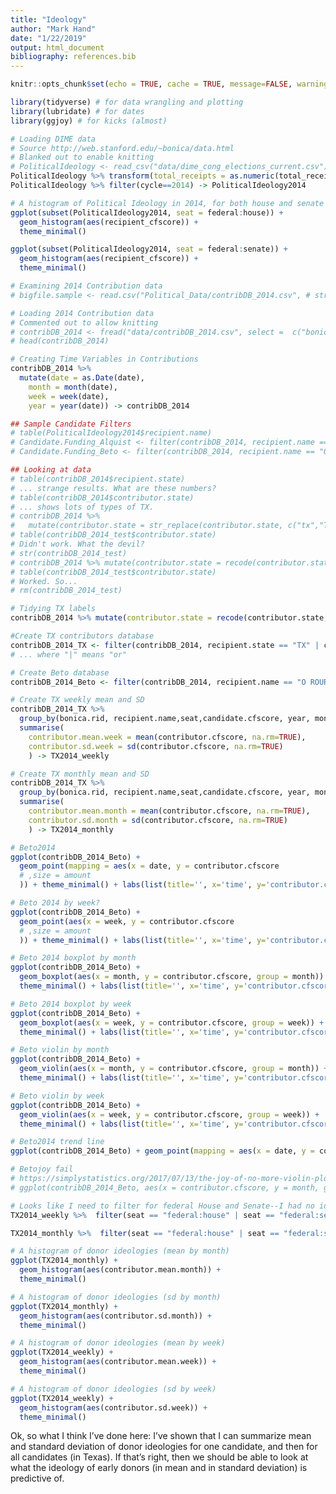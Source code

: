```yaml
---
title: "Ideology"
author: "Mark Hand"
date: "1/22/2019"
output: html_document
bibliography: references.bib
---
```


```r
knitr::opts_chunk$set(echo = TRUE, cache = TRUE, message=FALSE, warning=FALSE)
```

```r
library(tidyverse) # for data wrangling and plotting 
library(lubridate) # for dates
library(ggjoy) # for kicks (almost) 
```

```r
# Loading DIME data 
# Source http://web.stanford.edu/~bonica/data.html
# Blanked out to enable knitting 
# PoliticalIdeology <- read_csv("data/dime_cong_elections_current.csv")
PoliticalIdeology %>% transform(total_receipts = as.numeric(total_receipts)) -> PoliticalIdeology
PoliticalIdeology %>% filter(cycle==2014) -> PoliticalIdeology2014

# A histogram of Political Ideology in 2014, for both house and senate candidates 
ggplot(subset(PoliticalIdeology2014, seat = federal:house)) +
  geom_histogram(aes(recipient_cfscore)) +
  theme_minimal()

ggplot(subset(PoliticalIdeology2014, seat = federal:senate)) +
  geom_histogram(aes(recipient_cfscore)) +
  theme_minimal()

# Examining 2014 Contribution data
# bigfile.sample <- read.csv("Political_Data/contribDB_2014.csv", # stringsAsFactors=FALSE, header=T, nrows=20)

# Loading 2014 Contribution data 
# Commented out to allow knitting 
# contribDB_2014 <- fread("data/contribDB_2014.csv", select =  c("bonica.rid","transaction.id", "amount","date","contributor.name","contributor.zipcode","recipient.name","seat","contributor.cfscore", "candidate.cfscore", "contributor.state", "recipient.state"))
# head(contribDB_2014)

# Creating Time Variables in Contributions 
contribDB_2014 %>% 
  mutate(date = as.Date(date),
    month = month(date),
    week = week(date),
    year = year(date)) -> contribDB_2014

## Sample Candidate Filters
# table(PoliticalIdeology2014$recipient.name)
# Candidate.Funding_Alquist <- filter(contribDB_2014, recipient.name == "alquist, elaine")
# Candidate.Funding_Beto <- filter(contribDB_2014, recipient.name == "O ROURKE, ROBERT (BETO)")

## Looking at data 
# table(contribDB_2014$recipient.state)
# ... strange results. What are these numbers? 
# table(contribDB_2014$contributor.state)
# ... shows lots of types of TX.
# contribDB_2014 %>%
#   mutate(contributor.state = str_replace(contributor.state, c("tx","Tx"), "TX")) -> contribDB_2014_test
# table(contribDB_2014_test$contributor.state)
# Didn't work. What the devil?
# str(contribDB_2014_test)
# contribDB_2014 %>% mutate(contributor.state = recode(contributor.state, "Tx"= "TX",  "tx"="TX")) -> contribDB_2014_test
# table(contribDB_2014_test$contributor.state)
# Worked. So... 
# rm(contribDB_2014_test)

# Tidying TX labels 
contribDB_2014 %>% mutate(contributor.state = recode(contributor.state, "Tx"= "TX",  "tx"="TX")) -> contribDB_2014

#Create TX contributors database 
contribDB_2014_TX <- filter(contribDB_2014, recipient.state == "TX" | contributor.state == "TX")
# ... where "|" means "or"

# Create Beto database 
contribDB_2014_Beto <- filter(contribDB_2014, recipient.name == "O ROURKE, ROBERT (BETO)")

# Create TX weekly mean and SD   
contribDB_2014_TX %>% 
  group_by(bonica.rid, recipient.name,seat,candidate.cfscore, year, month, week) %>% 
  summarise(
    contributor.mean.week = mean(contributor.cfscore, na.rm=TRUE),
    contributor.sd.week = sd(contributor.cfscore, na.rm=TRUE)
    ) -> TX2014_weekly

# Create TX monthly mean and SD   
contribDB_2014_TX %>% 
  group_by(bonica.rid, recipient.name,seat,candidate.cfscore, year, month) %>% 
  summarise(
    contributor.mean.month = mean(contributor.cfscore, na.rm=TRUE),
    contributor.sd.month = sd(contributor.cfscore, na.rm=TRUE)
    ) -> TX2014_monthly
```

```r
# Beto2014 
ggplot(contribDB_2014_Beto) + 
  geom_point(mapping = aes(x = date, y = contributor.cfscore
  # ,size = amount
  )) + theme_minimal() + labs(list(title='', x='time', y='contributor.cfscore'))

# Beto 2014 by week?  
ggplot(contribDB_2014_Beto) + 
  geom_point(aes(x = week, y = contributor.cfscore
  # ,size = amount
  )) + theme_minimal() + labs(list(title='', x='time', y='contributor.cfscore'))

# Beto 2014 boxplot by month
ggplot(contribDB_2014_Beto) + 
  geom_boxplot(aes(x = month, y = contributor.cfscore, group = month)) + 
  theme_minimal() + labs(list(title='', x='time', y='contributor.cfscore'))

# Beto 2014 boxplot by week 
ggplot(contribDB_2014_Beto) + 
  geom_boxplot(aes(x = week, y = contributor.cfscore, group = week)) + 
  theme_minimal() + labs(list(title='', x='time', y='contributor.cfscore'))

# Beto violin by month 
ggplot(contribDB_2014_Beto) + 
  geom_violin(aes(x = month, y = contributor.cfscore, group = month)) + 
  theme_minimal() + labs(list(title='', x='time', y='contributor.cfscore'))

# Beto violin by week 
ggplot(contribDB_2014_Beto) + 
  geom_violin(aes(x = week, y = contributor.cfscore, group = week)) + 
  theme_minimal() + labs(list(title='', x='time', y='contributor.cfscore'))

# Beto2014 trend line
ggplot(contribDB_2014_Beto) + geom_point(mapping = aes(x = date, y = contributor.cfscore)) + geom_smooth(mapping = aes(x = date, y = contributor.cfscore), method="lm") + theme_minimal()

# Betojoy fail 
# https://simplystatistics.org/2017/07/13/the-joy-of-no-more-violin-plots/
# ggplot(contribDB_2014_Beto, aes(x = contributor.cfscore, y = month, group = month)) + geom_joy()
```

```r
# Looks like I need to filter for federal House and Senate--I had no idea the others were in here! 
TX2014_weekly %>%  filter(seat == "federal:house" | seat == "federal:senate") -> TX2014_weekly

TX2014_monthly %>%  filter(seat == "federal:house" | seat == "federal:senate") -> TX2014_monthly

# A histogram of donor ideologies (mean by month)
ggplot(TX2014_monthly) +
  geom_histogram(aes(contributor.mean.month)) +
  theme_minimal()

# A histogram of donor ideologies (sd by month)
ggplot(TX2014_monthly) +
  geom_histogram(aes(contributor.sd.month)) +
  theme_minimal()

# A histogram of donor ideologies (mean by week)
ggplot(TX2014_weekly) +
  geom_histogram(aes(contributor.mean.week)) +
  theme_minimal()

# A histogram of donor ideologies (sd by week)
ggplot(TX2014_weekly) +
  geom_histogram(aes(contributor.sd.week)) +
  theme_minimal()


```

Ok, so what I think I've done here: I've shown that I can summarize mean and standard deviation of donor ideologies for one candidate, and then for all candidates (in Texas). If that's right, then we should be able to look at what the ideology of early donors (in mean and in standard deviation) is predictive of. 